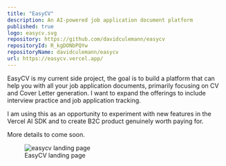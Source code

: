 ```yaml
---
title: "EasyCV"
description: An AI-powered job application document platform
published: true
logo: easycv.svg
repository: https://github.com/davidculemann/easycv
repositoryId: R_kgDONbPQYw
repositoryName: davidculemann/easycv
url: https://easycv.vercel.app/
---
```


EasyCV is my current side project, the goal is to build a platform that can help you with all your job application documents, primarily focusing on CV and Cover Letter generation. I want to expand the offerings to include interview practice and job application tracking.

I am using this as an opportunity to experiment with new features in the Vercel AI SDK and to create B2C product genuinely worth paying for.

More details to come soon.

<figure>
    <img src="/images/easycv-landing.png" alt="easycv landing page" />
    <figcaption>EasyCV landing page</figcaption>
</figure>
